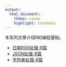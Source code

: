 ```yaml
---
output:
  html_document:
    theme: cosmo
    highlight: textmate
---
```


本系列文章介绍R的编程基础。

+ [日期时间处理-R篇](R_datetime.html)
+ [JSON处理-R篇](R_JSON.html)
+ [字符串处理-R篇](R_string.html)